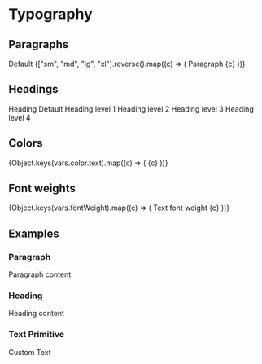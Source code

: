 
<Meta title="Style Guide/Typography" />

# Typography

## Paragraphs

<Box>
  <Row label="Default">
    <Paragraph>Default</Paragraph>
  </Row>
  {["sm", "md", "lg", "xl"].reverse().map((c) => (
    <Row key={c} label={c}>
      <Paragraph size={c}>Paragraph {c}</Paragraph>
    </Row>
  ))}
</Box>

## Headings

<Box>
  <Row label="Default">
    <Heading>Heading Default</Heading>
  </Row>
  <Row label="level 1">
    <Heading level="1">Heading level 1</Heading>
  </Row>
  <Row label="level 2">
    <Heading level="2">Heading level 2</Heading>
  </Row>
  <Row label="level 3">
    <Heading level="3">Heading level 3</Heading>
  </Row>
  <Row label="level 4">
    <Heading level="4">Heading level 4</Heading>
  </Row>
</Box>

## Colors

<Box>
  {Object.keys(vars.color.text).map((c) => (
    <Row key={c} label={c}>
      <Paragraph color={c}>{c}</Paragraph>
    </Row>
  ))}
</Box>

## Font weights

<Box>
  {Object.keys(vars.fontWeight).map((c) => (
    <Row key={c} label={c}>
      <Paragraph fontWeight={c}>Text font weight {c}</Paragraph>
    </Row>
  ))}
</Box>

## Examples

### Paragraph

<Canvas isColumn withSource="open">
  <Paragraph color="accent" size="lg" textAlign="center">
    Paragraph content
  </Paragraph>
</Canvas>

### Heading

<Canvas isColumn withSource="open">
  <Heading color="accent" level="1">
    Heading content
  </Heading>
</Canvas>

### Text Primitive

<Canvas isColumn withSource="open">
  <Text as="span" color="muted1" size="lg" textTransform="uppercase">
    Custom Text
  </Text>
</Canvas>
